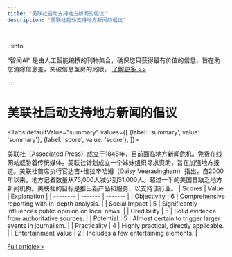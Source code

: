 ```yaml
---
title: "美联社启动支持地方新闻的倡议"
description: "美联社启动支持地方新闻的倡议"

---
```



:::info

“智闻AI“ 是由人工智能编撰的刊物集合，确保您只获得最有价值的信息，旨在助您消除信息差，突破信息茧房的局限。  [了解更多 >>](/)

:::

# 美联社启动支持地方新闻的倡议


<Tabs
	defaultValue="summary"
	values={[
	{label: 'summary', value: 'summary'},
	{label: 'score', value: 'score'},
]}>
<TabItem value="summary">


美联社（Associated Press）成立于1846年，目前面临地方新闻危机。免费在线网站威胁着传统媒体。美联社计划成立一个姊妹组织寻求资助，旨在加强地方报道。美联社首席执行官达吉•维拉辛哈姆（Daisy Veerasingham）指出，自2000年以来，地方记者数量从75,000人减少到31,000人。超过一半的美国县缺乏地方新闻机构。美联社的目标是推出新产品和服务，以支持该行业。
</TabItem>
<TabItem value="score">
	| Scores     | Value   | Explanation |
	| -------- | ------- | ------- |
	| Objectivity  | 6    | Comprehensive reporting with in-depth analysis.    |
	| Social Impact | 5     | Significantly influences public opinion on local news.    |
	| Credibility    | 5    | Solid evidence from authoritative sources.    |
	| Potential    | 5    | Almost certain to trigger larger events in journalism.    |
	| Practicality    | 4    | Highly practical, directly applicable.    |
	| Entertainment Value    | 2    | Includes a few entertaining elements.    |
</TabItem>
</Tabs>

[Full article>>](https://news.slashdot.org/story/24/06/29/0314230/citing-crisis-in-local-reporting-associated-press-creates-sister-organization-to-seek-grants?utm_source=rss1.0mainlinkanon&utm_medium=feed)
